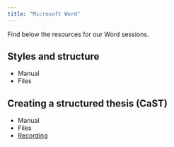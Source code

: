 ```yaml
---
title: "Microsoft Word"
---
```


Find below the resources for our Word sessions.

## Styles and structure

* Manual
* Files

## Creating a structured thesis (CaST)

* Manual
* Files
* [Recording](https://youtu.be/Q-Dxg8fIPYg)
